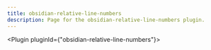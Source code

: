---
title: obsidian-relative-line-numbers
description: Page for the obsidian-relative-line-numbers plugin.
---


<Plugin pluginId={"obsidian-relative-line-numbers"}></Plugin>